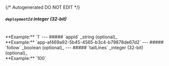 {/* Autogenerated DO NOT EDIT  */}
##### `deploymentId` _integer (32-bit)_
<br/>
**Example:** `1`
---
##### `appId` _string (optional)_
<br/>
**Example:** `app-af469a92-5b45-4565-b3c4-b79878de67d2`
---
##### `follow` _boolean (optional)_
---
##### `tailLines` _integer (32-bit) (optional)_
<br/>
**Example:** `100`

